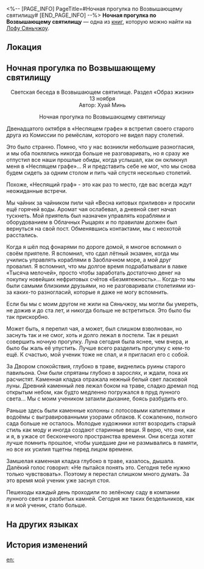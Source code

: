 <%-- [PAGE_INFO]
PageTitle=#Ночная прогулка по Возвышающему святилищу#
[END_PAGE_INFO] --%>
{{Дополнить}}
{{Книга Инфобокс
|id           = 112
|Название     = 
|Изображение  = Иконка Пергамент Сяньчжоу.png
|Мир          = Лофу Сяньчжоу
|Томов        = 1
|Автор        = <!--нужно добавить-->
|Описание     = Эссе, опубликованное в разделе литературных обзоров. На Сяньчжоу всегда было много страдальцев, которые любят поразглагольствовать.
|Том1         = {{tx}}
|Источник1    = {{tx|Отсутствует источник}}
|Персонажи    = 
|Фракции      = 
}}
'''Ночная прогулка по Возвышающему святилищу''' — одна из [[Книги|книг]], которую можно найти на [[Лофу Сяньчжоу]].

==Локация==
{{Отметка карты|<!--название карты-->|<!--id отметки-->}}

==Ночная прогулка по Возвышающему святилищу==
<div align="center">Светская беседа в Возвышающем святилище. Раздел «Образ жизни»<br />
13 ноября<br />
Автор: Хуай Минь

Ночная прогулка по Возвышающему святилищу</div>

Двенадцатого октября в «Неспящем графе» я встретил своего старого друга из Комиссии по ремёслам, которого не видел пару столетий.

Это было странно. Помню, что у нас возникли небольшие разногласия, и мы оба поклялись никогда больше не разговаривать, но я сразу же отпустил все наши прошлые обиды, когда услышал, как он окликнул меня в «Неспящем графе»... Я и представить себе не мог, что мы снова будем сидеть за одним столом и пить чай спустя несколько столетий.

Похоже, «Неспящий граф» - это как раз то место, где вас всегда ждут неожиданные встречи.

Мы чайник за чайником пили чай «Весна китовых приливов» и просили ещё горячей воды. Аромат чая ослабевал, а дневной свет начал тускнеть. Мой приятель был назначен управлять кораблями и оборудованием в Облачных Рыцарях и по правилам должен был вернуться на свой пост. Обменявшись контактами, мы с неохотой расстались.

Когда я шёл под фонарями по дороге домой, я многое вспомнил о своём приятеле. Я вспомнил, что сдал лётный экзамен, когда мы учились управлять кораблями в Заоблачном море, а мой друг провалил. Я вспомнил, что мы долгое время подрабатывали в лавке «Тысяча мелочей», просто чтобы заработать достаточно денег на покупку новейших нефритовых счётов «Безмятежность»... Когда-то мы были самыми близкими друзьями, но не разговаривали столетиями из-за каких-то разногласий, которые я даже не могу вспомнить.

Если бы мы с моим другом не жили на Сяньчжоу, мы могли бы умереть, не дожив и до ста лет, и никогда больше не встретиться. Это было бы так прискорбно.

Может быть, я перепил чая, а может, был слишком взволнован, но заснуть так и не смог, хоть и долго лежал в постели. Так я решил совершить ночную прогулку. Луна сегодня была яснее, чем вчера, и было бы жаль её упустить. Лучше всего разделить прогулку с кем-то ещё. К счастью, мой ученик тоже не спал, и я пригласил его с собой.

За Двором спокойствия, глубоко в траве, виднелись руины старого павильона. Они были спрятаны глубоко в зарослях, и ждали, пока их расчистят. Каменная кладка отражала нежный белый свет ласковой луны. Древний каменный лев лежал боком на траве, сладко дремал под открытым небом, как будто медленно погружался в пруд лунного света... Мы с моим учеником затаили дыхание, боясь разбудить его.

Раньше здесь были каменные колонны с лотосовыми капителями и водоёмы с выгравированными узорами облаков. К сожалению, полного сада больше не осталось. Молодые художники хотят возродить старый стиль как моду и иногда создают старинные вещи. Я верю, что они, как и я, в ужасе от бесконечного пространства времени. Они всегда хотят лучше помнить прошлое, чтобы ушедшие дни не размывались в памяти, но все их усилия тщетны перед лицом времени.

Замшелая каменная кладка глубоко в траве, казалось, дышала. Далёкий голос говорил: «Не пытайся понять это. Сегодня тебе нужно только чувствовать». Поэтому я перестал слишком много думать. За это время мой ученик уже заснул стоя.

Пешеходы каждый день проходили по зелёному саду в компании лунного света и разбитых камней. Сегодня же таких бездельников, как я и мой ученик, стало больше.

==На других языках==
{{На других языках
|en   = An Evening Journey Through Exalting Sanctum
|zhs  = 记长乐天夜游
|zht  = 記長樂天夜遊
|ja   = 長楽天夜遊記
|ko   = 장낙천의 밤 여행기
|es   = Un paseo nocturno por el Sánctum de la Exaltación
|fr   = Une soirée au Sanctuaire de l'exaltation
|ru   = Ночная прогулка по Возвышающему святилищу
|th   = ย่ำราตรีผ่านแดนศักดิ์สิทธิ์
|vi   = Ghi Lại Chuyến Dạ Hành Trường Lạc Thiên
|de   = Abendliche Reise durchs Erhabene Heiligtum
|id   = Perjalanan Malam Melalui Exalting Sanctum
|pt   = Um Passeio Noturno pelo Santuário Glorificado
}}

==История изменений==
{{История изменений|3.5}}

[[en:]]